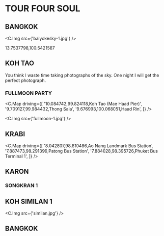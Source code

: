 
# TOUR FOUR SOUL

## BANGKOK

<C.Img src={'baiyokesky-1.jpg'} />

13.7537798,100.5421587

## KOH TAO

You think I waste time taking photographs of the sky.
One night I will get the perfect photograph.

### FULLMOON PARTY

<C.Map
  driving={[
    '10.084742,99.824118,Koh Tao (Mae Haad Pier)',
    '9.709127,99.984432,Thong Sala',
    '9.676993,100.068051,Haad Rin',
]}
/>

<C.Img src={'fullmoon-1.jpg'} />

## KRABI

<C.Map
  driving={[
    '8.042807,98.810486,Ao Nang Landmark Bus Station',
    '7.887473,98.291399,Patong Bus Station',
    '7.884028,98.395726,Phuket Bus Terminal 1',
]}
/>

## KARON

### SONGKRAN 1

## KOH SIMILAN 1

<C.Img src={'similan.jpg'} />

## BANGKOK
